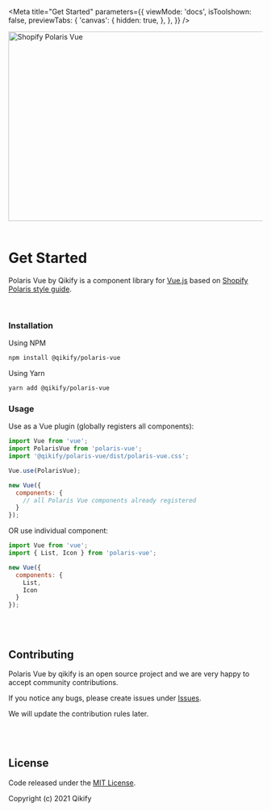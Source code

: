 
<Meta
  title="Get Started"
  parameters={{
    viewMode: 'docs',
    isToolshown: false,
    previewTabs: {
      'canvas': {
        hidden: true,
      },
    },
  }}
/>

<img src="https://github.com/qikify/polaris-vue/blob/master/public/images/banner.jpg?raw=true" alt="Shopify Polaris Vue" width="1000" height="376" />

<br/>
<br/>

# Get Started

Polaris Vue by Qikify is a component library for [Vue.js](https://vuejs.org/) based on [Shopify Polaris style guide](https://polaris.shopify.com/).

<br/>

### Installation

Using NPM

```bash
npm install @qikify/polaris-vue
```

Using Yarn

```bash
yarn add @qikify/polaris-vue
```

### Usage

Use as a Vue plugin (globally registers all components):

```js
import Vue from 'vue';
import PolarisVue from 'polaris-vue';
import '@qikify/polaris-vue/dist/polaris-vue.css';

Vue.use(PolarisVue);

new Vue({
  components: {
    // all Polaris Vue components already registered
  }
});
```

OR use individual component:

```js
import Vue from 'vue';
import { List, Icon } from 'polaris-vue';

new Vue({
  components: {
    List,
    Icon
  }
});
```

<br/>
<br/>

## Contributing

Polaris Vue by qikify is an open source project and we are very happy to accept community contributions.

If you notice any bugs, please create issues under [Issues](https://github.com/qikify/polaris-vue/issues).

We will update the contribution rules later.

<br/>
<br/>

## License

Code released under the  [MIT License](https://github.com/qikify/polaris-vue/LICENSE).

Copyright (c) 2021 Qikify
